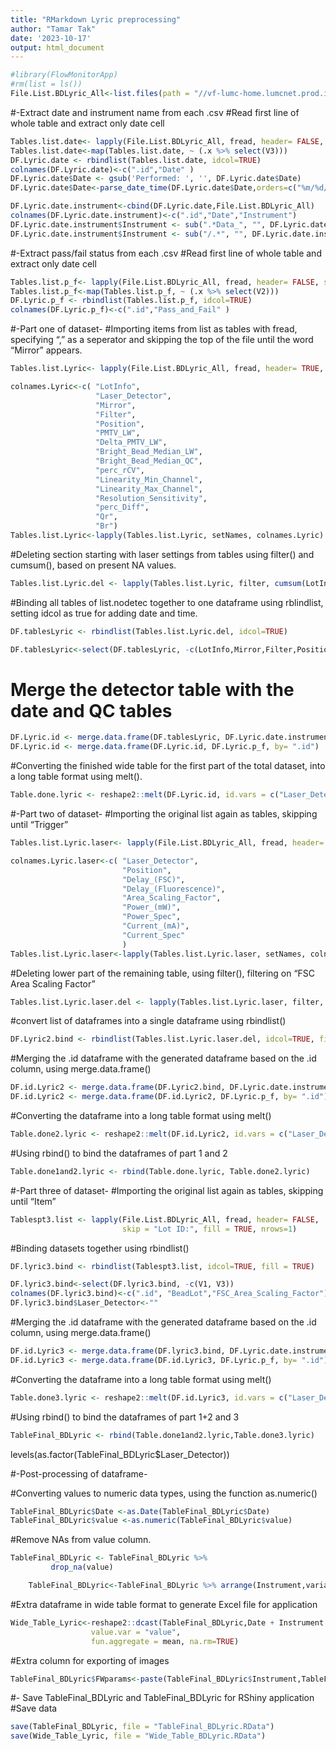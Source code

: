 ---
title: "RMarkdown Lyric preprocessing"
author: "Tamar Tak"
date: '2023-10-17'
output: html_document
---

```{r temporary chunk for testing, warnings=FALSE}
#library(FlowMonitorApp)
#rm(list = ls())
File.List.BDLyric_All<-list.files(path = "//vf-lumc-home.lumcnet.prod.intern/lumc-home$/ttak/MyDocs/R projects/FlowMonitor/Instrument performance tracking data/Lyric data", pattern = "PQC Report", recursive=TRUE, full.names = TRUE)
```

#-Extract date and instrument name from each .csv
#Read first line of whole table and extract only date cell
```{r Reading filname and date from list as tables with fread, warning=TRUE}
Tables.list.date<- lapply(File.List.BDLyric_All, fread, header= FALSE, nrows=1, fill = TRUE, na.strings= "")
Tables.list.date<-map(Tables.list.date, ~ (.x %>% select(V3)))
DF.Lyric.date <- rbindlist(Tables.list.date, idcol=TRUE)
colnames(DF.Lyric.date)<-c(".id","Date" )
DF.Lyric.date$Date <- gsub('Performed: ', '', DF.Lyric.date$Date)
DF.Lyric.date$Date<-parse_date_time(DF.Lyric.date$Date,orders=c("%m/%d/%Y %I:%M %p","%d-%m-%Y %H:%M"))

```


```{r Add instrument name to the date table}
DF.Lyric.date.instrument<-cbind(DF.Lyric.date,File.List.BDLyric_All)
colnames(DF.Lyric.date.instrument)<-c(".id","Date","Instrument")
DF.Lyric.date.instrument$Instrument <- sub(".*Data_", "", DF.Lyric.date.instrument$Instrument)
DF.Lyric.date.instrument$Instrument <- sub("/.*", "", DF.Lyric.date.instrument$Instrument)
```




#-Extract pass/fail status from each .csv
#Read first line of whole table and extract only date cell
```{r Importing files from list as tables with fread, warning=TRUE}
Tables.list.p_f<- lapply(File.List.BDLyric_All, fread, header= FALSE, skip = "SUMMARY",nrows=1, fill = TRUE, na.strings= "")
Tables.list.p_f<-map(Tables.list.p_f, ~ (.x %>% select(V2)))
DF.Lyric.p_f <- rbindlist(Tables.list.p_f, idcol=TRUE)
colnames(DF.Lyric.p_f)<-c(".id","Pass_and_Fail" )
```

########################################
#-Part one of dataset-
#Importing items from list as tables with fread, specifying "," as a seperator and skipping the top of the file until the word "Mirror" appears.
```{r (Part 1) Importing files from the filelist list as tables with fread starting at detector results, warning=TRUE}
Tables.list.Lyric<- lapply(File.List.BDLyric_All, fread, header= TRUE, skip = "Mirror", fill = TRUE, na.strings= "")

```

```{r correct column names that were not imported correctly due to them being on multiple lines in the .csv}
colnames.Lyric<-c( "LotInfo",
                   "Laser_Detector",
                   "Mirror",
                   "Filter",
                   "Position",
                   "PMTV_LW",
                   "Delta_PMTV_LW",
                   "Bright_Bead_Median_LW",
                   "Bright_Bead_Median_QC",
                   "perc_rCV",
                   "Linearity_Min_Channel",
                   "Linearity_Max_Channel",
                   "Resolution_Sensitivity",
                   "perc_Diff",
                   "Qr",
                   "Br")
Tables.list.Lyric<-lapply(Tables.list.Lyric, setNames, colnames.Lyric)
```


#Deleting section starting with laser settings from tables using filter() and cumsum(), based on present NA values. 
```{r (Part 1) Deleting sections after the relevant table by looking for an empty column, warning=TRUE}
Tables.list.Lyric.del <- lapply(Tables.list.Lyric, filter, cumsum(LotInfo == "NA") == 0)
```


#Binding all tables of list.nodetec together to one dataframe using rblindlist, setting idcol as true for adding date and time.
```{r (Part 1) Binding all tables together to one dataframe, warning=TRUE}
DF.tablesLyric <- rbindlist(Tables.list.Lyric.del, idcol=TRUE)

```

```{r (Part 1) remove LotInfo column as it doesnt contain data, warning=TRUE}
DF.tablesLyric<-select(DF.tablesLyric, -c(LotInfo,Mirror,Filter,Position))

```

# Merge the detector table with the date and QC tables 
```{r (Part 1) Merging dataframes based on .id column, warning=TRUE}
DF.Lyric.id <- merge.data.frame(DF.tablesLyric, DF.Lyric.date.instrument, by= ".id")
DF.Lyric.id <- merge.data.frame(DF.Lyric.id, DF.Lyric.p_f, by= ".id")
```

#Converting the finished wide table for the first part of the total dataset, into a long table format using melt().
```{r (Part 1) Converting part one of table into long table format., warning=TRUE}
Table.done.lyric <- reshape2::melt(DF.Lyric.id, id.vars = c("Laser_Detector" ,"Date", ".id", "Instrument","Pass_and_Fail"))
```


###############################
#-Part two of dataset-
#Importing the original list again as tables, skipping until "Trigger" 
```{r (Part 2) Importing items from list as tables using fread for part 2 of the dataset, warning=TRUE}
Tables.list.Lyric.laser<- lapply(File.List.BDLyric_All, fread, header= TRUE, skip = "Area Scaling Factor", fill = TRUE, na.strings= "")
```


```{r (Part 2) correct column names that were not imported correctly due to them being on multiple lines in the .csv}
colnames.Lyric.laser<-c( "Laser_Detector",
                         "Position",
                         "Delay_(FSC)",
                         "Delay_(Fluorescence)",
                         "Area_Scaling_Factor",
                         "Power_(mW)",
                         "Power_Spec",
                         "Current_(mA)",
                         "Current_Spec"   
                         )
Tables.list.Lyric.laser<-lapply(Tables.list.Lyric.laser, setNames, colnames.Lyric.laser)
```


#Deleting lower part of the remaining table, using filter(), filtering on "FSC Area Scaling Factor"
```{r (Part 2) Deleting the lower part of the remaining table, warning=TRUE}
Tables.list.Lyric.laser.del <- lapply(Tables.list.Lyric.laser, filter, cumsum(Laser_Detector == "INFO") == 0)
```
 
 
#convert list of dataframes into a single dataframe using rbindlist()
```{r (Part 2) Binding datasets together, warning=TRUE}
DF.Lyric2.bind <- rbindlist(Tables.list.Lyric.laser.del, idcol=TRUE, fill = TRUE)
```
 
 
#Merging the .id dataframe with the generated dataframe based on the .id column, using merge.data.frame()
```{r (Part 2) Merging dtaframes based on .id column}
DF.id.Lyric2 <- merge.data.frame(DF.Lyric2.bind, DF.Lyric.date.instrument, by= ".id")
DF.id.Lyric2 <- merge.data.frame(DF.id.Lyric2, DF.Lyric.p_f, by= ".id")
```


#Converting the dataframe into a long table format using melt()
```{r (Part 2) Converting part two of table into long table format., warning=TRUE}
Table.done2.lyric <- reshape2::melt(DF.id.Lyric2, id.vars = c("Laser_Detector" ,"Date", ".id", "Instrument","Pass_and_Fail"))
```


#Using rbind() to bind the dataframes of part 1 and 2
```{r (Part 2) Binding the part 1 and part 2 tables together, warning=TRUE}
Table.done1and2.lyric <- rbind(Table.done.lyric, Table.done2.lyric)
```






###########
#-Part three of dataset-
#Importing the original list again as tables, skipping until "Item" 
```{r (Part 3) Importing items from list as tables using fread for part 3 of the dataset, warning=TRUE}
Tablespt3.list <- lapply(File.List.BDLyric_All, fread, header= FALSE, 
                         skip = "Lot ID:", fill = TRUE, nrows=1)
```

#Binding datasets together using rbindlist()
```{r (Part 3) Binding datasets together, warning=TRUE}
DF.lyric3.bind <- rbindlist(Tablespt3.list, idcol=TRUE, fill = TRUE)
```

```{r remove unnecessary columns, rename columns and add an empty Laser_Detector column}
DF.lyric3.bind<-select(DF.lyric3.bind, -c(V1, V3))
colnames(DF.lyric3.bind)<-c(".id", "BeadLot","FSC_Area_Scaling_Factor")
DF.lyric3.bind$Laser_Detector<-""
```


#Merging the .id dataframe with the generated dataframe based on the .id column, using merge.data.frame()
```{r (Part 3) Merging dtaframes based on .id column}
DF.id.Lyric3 <- merge.data.frame(DF.lyric3.bind, DF.Lyric.date.instrument, by= ".id")
DF.id.Lyric3 <- merge.data.frame(DF.id.Lyric3, DF.Lyric.p_f, by= ".id")
```

#Converting the dataframe into a long table format using melt()
```{r (Part 3) Converting part three of table into long table format., warning=TRUE}
Table.done3.lyric <- reshape2::melt(DF.id.Lyric3, id.vars = c("Laser_Detector" ,"Date", ".id", "Instrument","Pass_and_Fail"))
```



#Using rbind() to bind the dataframes of part 1+2 and 3
```{r (Part 3) Binding the part 1 and part 2 tables together, warning=TRUE}
TableFinal_BDLyric <- rbind(Table.done1and2.lyric,Table.done3.lyric)
```



levels(as.factor(TableFinal_BDLyric$Laser_Detector))



#-Post-processing of dataframe-

#Converting values to numeric data types, using the function as.numeric()
```{r (Post) Converting values to numberic data types, warning=TRUE}
TableFinal_BDLyric$Date <-as.Date(TableFinal_BDLyric$Date)
TableFinal_BDLyric$value <-as.numeric(TableFinal_BDLyric$value)
```

#Remove NAs from value column.
```{r (Post) deleting all instances of NA, warning=TRUE}

TableFinal_BDLyric <- TableFinal_BDLyric %>%
         drop_na(value)
```



```{r (Post) reorder table alphabetically}
    TableFinal_BDLyric<-TableFinal_BDLyric %>% arrange(Instrument,variable,Laser_Detector,Date)
```

##########################
#Extra dataframe in wide table format to generate Excel file for application 
```{r (Post) Extra dataframe in wide table format to generate Excel file for application , warning=TRUE}
Wide_Table_Lyric<-reshape2::dcast(TableFinal_BDLyric,Date + Instrument + Pass_and_Fail ~ variable + Laser_Detector, 
                  value.var = "value",
                  fun.aggregate = mean, na.rm=TRUE)
```

#Extra column for exporting of images
```{r (Post) Extra column for exporting of images, warning=TRUE}
TableFinal_BDLyric$FWparams<-paste(TableFinal_BDLyric$Instrument,TableFinal_BDLyric$variable,TableFinal_BDLyric$Laser_Detector,sep="_")
```


#- Save TableFinal_BDLyric and TableFinal_BDLyric for RShiny application
#Save data
```{r Save the data, warning=TRUE}
save(TableFinal_BDLyric, file = "TableFinal_BDLyric.RData")
save(Wide_Table_Lyric, file = "Wide_Table_BDLyric.RData")
```


